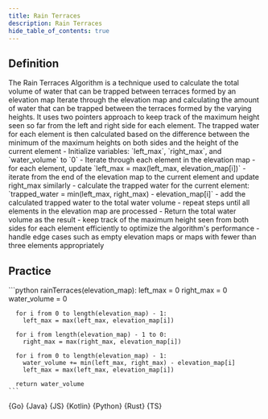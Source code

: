 ```yaml
---
title: Rain Terraces
description: Rain Terraces
hide_table_of_contents: true
---
```





## Definition

<Tabs queryString="primary">
  <TabItem value="definition" label="Definition">
    The Rain Terraces Algorithm is a technique used to calculate the total volume of water that can be trapped between terraces formed by an elevation map
  </TabItem>
  <TabItem value="how" label="Explanation">
    Iterate through the elevation map and calculating the amount of water that can be trapped between the terraces formed by the varying heights. It uses two pointers approach to keep track of the maximum height seen so far from the left and right side for each element. The trapped water for each element is then calculated based on the difference between the minimum of the maximum heights on both sides and the height of the current element
  </TabItem>
  <TabItem value="guidance" label="Guidance">
    - Initialize variables: `left_max`, `right_max`, and `water_volume` to `0`
    - Iterate through each element in the elevation map
      - for each element, update `left_max = max(left_max, elevation_map[i])`
      - iterate from the end of the elevation map to the current element and update right_max similarly
      - calculate the trapped water for the current element: `trapped_water = min(left_max, right_max) - elevation_map[i]`
      - add the calculated trapped water to the total water volume
      - repeat steps until all elements in the elevation map are processed
    - Return the total water volume as the result
  </TabItem>
  <TabItem value="tips" label="Tips">
    - keep track of the maximum height seen from both sides for each element efficiently to optimize the algorithm's performance
    - handle edge cases such as empty elevation maps or maps with fewer than three elements appropriately
  </TabItem>
</Tabs>

## Practice

<Tabs queryString="primary">
  <TabItem value="practice" label="Practice">
    ```python
    rainTerraces(elevation_map):
      left_max = 0
      right_max = 0
      water_volume = 0

      for i from 0 to length(elevation_map) - 1:
        left_max = max(left_max, elevation_map[i])

      for i from length(elevation_map) - 1 to 0:
        right_max = max(right_max, elevation_map[i])

      for i from 0 to length(elevation_map) - 1:
        water_volume += min(left_max, right_max) - elevation_map[i]
        left_max = max(left_max, elevation_map[i])

      return water_volume
    ```
  </TabItem>
  <TabItem value="solution" label="Solution">
    <Tabs queryString="code">
      <TabItem
        value="go"
        label=""
        attributes={{ title: "Go Lang", className: "code_lang go m" }}
      >
        <CodeBlock language="go">{Go}</CodeBlock>
      </TabItem>
      <TabItem
        value="java"
        label=""
        attributes={{ title: "Java", className: "code_lang java m" }}
      >
        <CodeBlock language="java">{Java}</CodeBlock>
      </TabItem>
      <TabItem
        value="js"
        label=""
        attributes={{ title: "JavaScript", className: "code_lang js m" }}
      >
        <CodeBlock language="js">{JS}</CodeBlock>
      </TabItem>
      <TabItem
        value="kotlin"
        label=""
        attributes={{ title: "Kotlin", className: "code_lang kotlin m" }}
      >
        <CodeBlock language="kotlin">{Kotlin}</CodeBlock>
      </TabItem>
      <TabItem
        value="python"
        label=""
        attributes={{ title: "Python", className: "code_lang python m" }}
      >
        <CodeBlock language="python">{Python}</CodeBlock>
      </TabItem>
      <TabItem
        value="rust"
        label=""
        attributes={{ title: "Rust", className: "code_lang rust m" }}
      >
        <CodeBlock language="rust">{Rust}</CodeBlock>
      </TabItem>
      <TabItem
        value="ts"
        label=""
        attributes={{ title: "TypeScript", className: "code_lang ts m" }}
      >
        <CodeBlock language="ts">{TS}</CodeBlock>
      </TabItem>
    </Tabs>
  </TabItem>
</Tabs>
